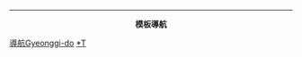 ----
<center>'''模板導航'''</center>
{{Navbox
|bodyclass=hlist
|name=京畿道行政區劃模板導航
|title=京畿道行政區劃模板導航
|image=
|state = {{{state<includeonly>|uncollapsed</includeonly>}}}
|tracking = <includeonly>no</includeonly>
|above=注意本導航中各連結為連至京畿道下各二級行政區劃的模版，非各行政區的頁面。
|groupstyle=text-align:center;
|group1=市
|list1=
*[[Template:水原市行政區劃|水原市]]
*[[Template:安養市行政區劃|安養市]]
*[[Template:安山市行政區劃|安山市]]
*[[Template:安城市行政區劃 (韓國)|安城市]]
*[[Template:利川市行政區劃 (韓國)|利川市]]
*[[Template:議政府市行政區劃|議政府市]]
*[[Template:義王市行政區劃|義王市]]
*[[Template:烏山市行政區劃|烏山市]]
*[[Template:金浦市行政區劃|金浦市]]
*[[Template:果川市行政區劃|果川市]]
*[[Template:廣州市行政區劃 (韓國)|廣州市]]
*[[Template:光明市行政區劃|光明市]]
*[[Template:九里市行政區劃|九里市]]
*[[Template:高陽市行政區劃|高陽市]]
*[[Template:軍浦市行政區劃|軍浦市]]
*[[Template:始興市行政區劃|始興市]]
*[[Template:城南市行政區劃|城南市]]
*[[Template:東豆川市行政區劃|東豆川市]]
*[[Template:坡州市行政區劃|坡州市]]
*[[Template:河南市行政區劃|河南市]]
*[[Template:平澤市行政區劃|平澤市]]
*[[Template:華城市行政區劃|華城市]]
*[[Template:富川市行政區劃|富川市]]
*[[Template:抱川市行政區劃|抱川市]]
*[[Template:南楊州市行政區劃|南楊州市]]
*[[Template:楊州市行政區劃|楊州市]]
*[[Template:龍仁市行政區劃|龍仁市]]
*[[Template:驪州市行政區劃|驪州市]]
|group2=郡
|list2=
*[[Template:加平郡行政區劃|加平郡]]
*[[Template:楊平郡行政區劃|楊平郡]]
*[[Template:漣川郡行政區劃|漣川郡]]
}}<noinclude>

[[Category:韓國行政區劃模板|導航Gyeonggi-do]]
[[Category:京畿道行政區劃|*T]]
</noinclude>